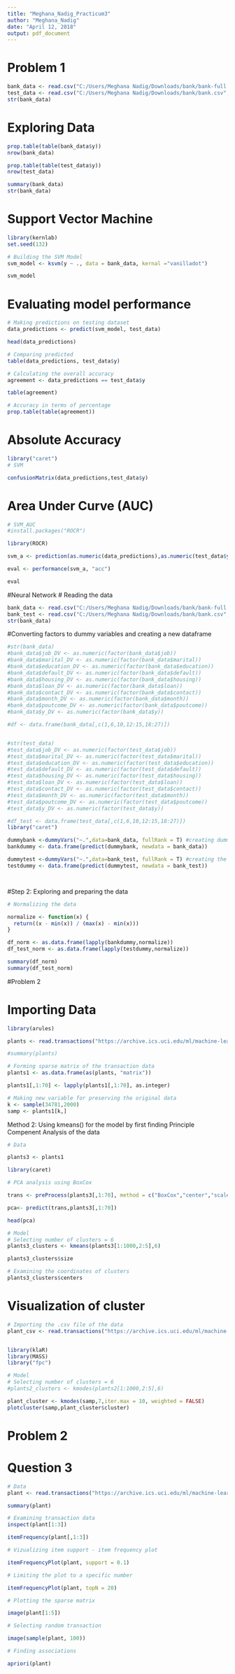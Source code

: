 ```yaml
---
title: "Meghana_Nadig_Practicum3"
author: "Meghana_Nadig"
date: "April 12, 2018"
output: pdf_document
---
```

# Problem 1

```r
bank_data <- read.csv("C:/Users/Meghana Nadig/Downloads/bank/bank-full.csv", sep = ";")
test_data <- read.csv("C:/Users/Meghana Nadig/Downloads/bank/bank.csv", sep = ";")
str(bank_data)

```


# Exploring Data

```r
prop.table(table(bank_data$y))
nrow(bank_data)

prop.table(table(test_data$y))
nrow(test_data)

summary(bank_data)
str(bank_data)
```

# Support Vector Machine

```r
library(kernlab)
set.seed(132)

# Building the SVM Model
svm_model <- ksvm(y ~ ., data = bank_data, kernal ="vanilladot")

svm_model
```

# Evaluating model performance

```r
# Making predictions on testing dataset
data_predictions <- predict(svm_model, test_data)

head(data_predictions)
```

```r
# Comparing predicted 
table(data_predictions, test_data$y)
```

```r
# Calculating the overall accuracy
agreement <- data_predictions == test_data$y

table(agreement)
```

```r
# Accuracy in terms of percentage
prop.table(table(agreement))
```


# Absolute Accuracy

```r
library("caret")
# SVM

confusionMatrix(data_predictions,test_data$y)

```

# Area Under Curve (AUC)

```r
# SVM_AUC
#install.packages("ROCR")

library(ROCR)

svm_a <- prediction(as.numeric(data_predictions),as.numeric(test_data$y))

eval <- performance(svm_a, "acc")

eval

```

#Neural Network
# Reading the data
```r
bank_data <- read.csv("C:/Users/Meghana Nadig/Downloads/bank/bank-full.csv", sep = ";")
bank_test <- read.csv("C:/Users/Meghana Nadig/Downloads/bank/bank.csv", sep = ";")
str(bank_data)
```

#Converting factors to dummy variables and creating a new dataframe

```r
#str(bank_data)
#bank_data$job_DV <- as.numeric(factor(bank_data$job))
#bank_data$marital_DV <- as.numeric(factor(bank_data$marital))
#bank_data$education_DV <- as.numeric(factor(bank_data$education))
#bank_data$default_DV <- as.numeric(factor(bank_data$default))
#bank_data$housing_DV <- as.numeric(factor(bank_data$housing))
#bank_data$loan_DV <- as.numeric(factor(bank_data$loan))
#bank_data$contact_DV <- as.numeric(factor(bank_data$contact))
#bank_data$month_DV <- as.numeric(factor(bank_data$month))
#bank_data$poutcome_DV <- as.numeric(factor(bank_data$poutcome))
#bank_data$y_DV <- as.numeric(factor(bank_data$y))

#df <- data.frame(bank_data[,c(1,6,10,12:15,18:27)])


#str(test_data)
#test_data$job_DV <- as.numeric(factor(test_data$job))
#test_data$marital_DV <- as.numeric(factor(test_data$marital))
#test_data$education_DV <- as.numeric(factor(test_data$education))
#test_data$default_DV <- as.numeric(factor(test_data$default))
#test_data$housing_DV <- as.numeric(factor(test_data$housing))
#test_data$loan_DV <- as.numeric(factor(test_data$loan))
#test_data$contact_DV <- as.numeric(factor(test_data$contact))
#test_data$month_DV <- as.numeric(factor(test_data$month))
#test_data$poutcome_DV <- as.numeric(factor(test_data$poutcome))
#test_data$y_DV <- as.numeric(factor(test_data$y))

#df_test <- data.frame(test_data[,c(1,6,10,12:15,18:27)])
library("caret")

dummybank <-dummyVars("~.",data=bank_data, fullRank = T) #creating dummy variables from factors in bank set.
bankdummy <- data.frame(predict(dummybank, newdata = bank_data))

dummytest <-dummyVars("~.",data=bank_test, fullRank = T) #creating the dummy variables in test set.
testdummy <- data.frame(predict(dummytest, newdata = bank_test))




```

#Step 2: Exploring and preparing the data

```r
# Normalizing the data

normalize <- function(x) {
  return((x - min(x)) / (max(x) - min(x)))
}

df_norm <- as.data.frame(lapply(bankdummy,normalize))
df_test_norm <- as.data.frame(lapply(testdummy,normalize))

summary(df_norm)
summary(df_test_norm)
```

#Problem 2



# Importing Data
```r
library(arules)

plants <- read.transactions("https://archive.ics.uci.edu/ml/machine-learning-databases/plants/plants.data", format = "basket", sep = ",", cols = 1)

#summary(plants)
```

```r
# Forming sparse matrix of the transaction data
plants1 <- as.data.frame(as(plants, "matrix"))

plants1[,1:70] <- lapply(plants1[,1:70], as.integer)

# Making new variable for preserving the original data
k <- sample(34781,2000)
samp <- plants1[k,]


```



Method 2: Using kmeans() for the model by first finding Principle Compenent Analysis of the data
```r
# Data

plants3 <- plants1

library(caret)

```


```r
# PCA analysis using BoxCox

trans <- preProcess(plants3[,1:70], method = c("BoxCox","center","scale","pca"))

pca<- predict(trans,plants3[,1:70])

head(pca)
```

```r
# Model
# Selecting number of clusters = 6
plants3_clusters <- kmeans(plants3[1:1000,2:5],6)
```

```r
plants3_clusters$size
```

```r
# Examining the coordinates of clusters
plants3_clusters$centers
```

# Visualization of cluster

```r
# Importing the .csv file of the data
plant_csv <- read.transactions("https://archive.ics.uci.edu/ml/machine-learning-databases/plants/plants.data", format = "basket", sep = ",", cols = 1)


library(klaR)
library(MASS)
library("fpc")

# Model
# Selecting number of clusters = 6
#plants2_clusters <- kmodes(plants2[1:1000,2:5],6)

plant_cluster <- kmodes(samp,7,iter.max = 10, weighted = FALSE)
plotcluster(samp,plant_cluster$cluster)
```



# Problem 2
# Question 3

```r

# Data
plant <- read.transactions("https://archive.ics.uci.edu/ml/machine-learning-databases/plants/plants.data", format = "basket", sep = ",", cols = 1)

summary(plant)
```

```r
# Examining transaction data
inspect(plant[1:3])
```

```r
itemFrequency(plant[,1:3])
```

```r
# Vizualizing item support - item frequency plot

itemFrequencyPlot(plant, support = 0.1)
```

```r
# Limiting the plot to a specific number

itemFrequencyPlot(plant, topN = 20)
```

```r
# Plotting the sparse matrix

image(plant[1:5])
```

```r
# Selecting random transaction

image(sample(plant, 100))
```

```r
# Finding associations

apriori(plant)
```



